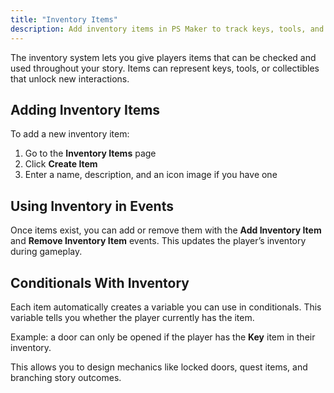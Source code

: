```yaml
---
title: "Inventory Items"
description: Add inventory items in PS Maker to track keys, tools, and collectibles. Use events to give or remove items and conditionals to build mechanics.
---
```


The inventory system lets you give players items that can be checked and used throughout your story. Items can represent keys, tools, or collectibles that unlock new interactions.

## Adding Inventory Items

To add a new inventory item:

1. Go to the **Inventory Items** page
2. Click **Create Item**
3. Enter a name, description, and an icon image if you have one

## Using Inventory in Events

Once items exist, you can add or remove them with the **Add Inventory Item** and **Remove Inventory Item** events. This updates the player’s inventory during gameplay.

## Conditionals With Inventory

Each item automatically creates a variable you can use in conditionals. This variable tells you whether the player currently has the item.

Example: a door can only be opened if the player has the **Key** item in their inventory.

This allows you to design mechanics like locked doors, quest items, and branching story outcomes.

